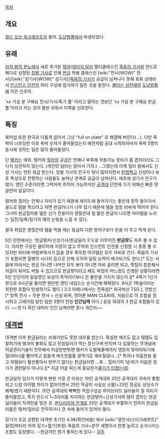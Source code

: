 [[목차]]
== 개요 ==
[[월드 오브 워크래프트]]의 용어. [[도냥법풀]]에서 파생되었다.

== 유래 ==
[[리치 왕의 분노]]에서 새로 추가된 [[탱커]]/[[데미지 딜러]] 멀티클래스인 [[죽음의 기사]]와 안드로메다로 상향된 [[징벌 기사]]로 인해 [[판금]] 착용 클래스인 [wiki:"전사(WOW)" 전사]/[wiki:"성기사(WOW)" 성기사]/[[죽음의 기사]]가 공급이 넘쳐나다 못해 포화 상태라서 [[인스턴스 던전]]의 파티 구성에 참가하기 힘든 것을 말한다. [[불타는 성전]]때의 [[도냥법풀]]에 이은 신조어.

'xx 가실 분 구해요 전사/기사/죽기 풀' 이라고 말하는 것보단 'xx 가실 분 구해요 판금풀'이라고 치는 것이 훨씬 쉬워서 이쪽을 선호한다.

== 특징 ==
북미섭 또한 한국과 다를게 없어서 그냥 "full on plate" 로 해결해 버린다(...). 다만 죽박이 너프당한 이후 죽박 숫자가 줄어들었는지 예전처럼 공대 시작하자마자 죽박 5명이 동시에 귓하는 일은 많이 줄어들었다.

단 [[탱커]]는 예외. 탱커와 [[힐러]]의 공급은 언제나 부족해 착용가능 장비가 좀 겹치더라도 그다지 상관하지 않는다. (개천민 딜러는 알아서 기자.) ...그랬는데 이제 힐러 중에서도 신성 기사는 천민 취급 받는다. 징벌 기사의 인구가 워낙 많아지면서 [[만렙]]찍고 신성이나 보호 특성으로 전향하는 사람들도 늘어난 관계로 공급이 넘쳐난다. 애초에 성기사 인구가 많다. 영던 수준이라면 그럭저럭 취직이 가능하지만 [[공격대]] 던전에 가기 위해선 빠른 댓글만이 살길이다. 

탱커와 힐러는 언제나 자리가 있기 때문에 레이드에 들어가기는 좋은데 정작 들어가서 골드로 템을 먹으려고 하면 판금러너가 너무 많기 때문에 템을 엄청 비싸게 먹어야 한다. 그나마 판금힐러용 템은 신기 전용이라 괜찮은데 힘 붙은 판금이 나오면 아이템을 노리는 딜전/딜죽/징기의 매의 눈빛을 느낄 수 있다.

결국 취업은 괜찮은데 템을 먹을 때는 동급의 다른 방어구보다 돈을 더 주고 먹게 된다.

5인 던전에서는 '판금탱커/신성기사/판금딜러 3'으로 이루어진 '''판금팟'''도 자주 볼 수 있다. 이러한 구성은 클리어에 지장이 없고 무작위 인스턴트 던전을 신청할 시 종종 볼 수 있지만 파티에 마법부여사가 없을 경우 획득한 아이템은 모두 차비로 간다. 죽음의 기사가 포함되면 질병의 시너지 등으로 인해 오히려 딜링 능력이 배가되기도 한다.[* 도는 사람에 따라서는 판금 아니면 나머진 모두 뽀각 아니면 차비 굴리면 되고, 맷집이 튼튼해서 어글이 튀어도 버틸 수 있으므로 판금팟이라고 해도 파밍이 어느정도 진행된 상황이라면 5인 인던이야 일일영던 보상이 목적이다보니 큰 불만을 가지지 않는다.][* 4죽기 1신기 팟으로 4사군을 돌리면 웬만한 영던 네임드는 순식간에 해체된다. 9사군 1복술이라는 희한한 조합이 탄생하기도 했다.]  3:3 아레나에서는 전죽성[* 외국에선 TSG ], 전방신[* 방특 전사 + 무분 전사 + 신성 바퀴, 영어론 MAN CLEAVE, 처음으로 이 조합을 창시하고 고레이팅 달린 팀원 3명이 전원 '''인간남캐''' 이다.] 등등 희대의 3 판금 조합들이 있다. ~~셋 다 흑인 대머리 인간 남캐라면 존나 개간지~~

== [[대격변]] ==
대격변 이후 판금딜러는 쓰레기만도 못한 대우를 받는다. 확실한 메즈도 없고 탱템도 입찰하기에 탱과의 불화도 많고 민첩딜러가 먹는 장신구며 반지며 다 입찰하는 무개념에 어글관리기술이 전무해서 어글한번튀면 탱커가 도발해줄때까지 영원히 맞아야되기에 힐러마나를 빨아먹고 힘들게 메즈한몹들 광역기로 깨우질않나...[* 특히나 어둠한을 들고 파템보다 훨씬좋아서 딴무기 없다는 판금딜러면....후... 힐러기피 1순위가 어둠한 징기가 괜한말이 아니다.][* 지금 어글 튀는게 중요한가[http://www.inven.co.kr/board/powerbbs.php?come_idx=2117&query=view&p=1&my=&category=&sort=PID&orderby=&where=&name=subject&subject=&content=&keyword=%C6%C7%B1%DD&sterm=&iskin=&l=3870 쿨기가 터졌는데]]

판금딜의 입지가 이렇게 변한 가장 큰 이유는 10인 공격대와 25인 공격대의 귀속이 통합되고 드랍 아이템 차이가 없어지면서 25인 막공이 사실상 소멸(+25인 정공도 상당수가 해체)했기 때문이다. 10인 공격대의 빡빡한 직업구성상 하이브리드 딜러들이 낄 자리가 줄어들었고, 특히 반드시 1~3자리를 차지하는 판금탱커+신성기사와 템이 겹치는 판금딜러들이 직격탄을 맞은 것. [[판다리아의 안개]]로 25인 공격대가 부활하기 전까지 판금딜러들은 탱커/힐러로 전직하거나 관 속에 들어가 있어야 했다.

징기가 조금 상향된 대격변 초기인 4.06(확인바람) 에서 [wiki:"광전사(스타크래프트)" 질럿]파티라 하여 징기+혈기(부정) 죽음의 기사+분무 세명이서 한명 눕히고 순삭시키는 조합도 등장했다. --판금끼린 뭔가 통하는게 있다--
[[각주]]
